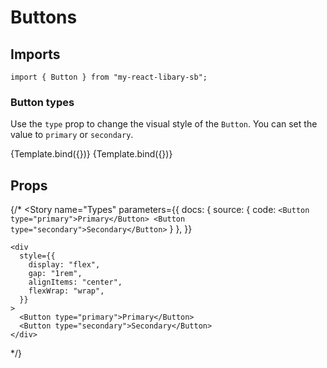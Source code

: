 
<Meta title="Components/Button" component={Button} />


# Buttons

## Imports

```
import { Button } from "my-react-libary-sb";
```
### Button types

Use the `type` prop to change the visual style of the `Button`. You can set the value to `primary` or `secondary`.

<Canvas withSource="open">
  <Story 
    name="Primary"
    args={{
      type: 'primary',
      children: 'Primary' 
    }}>
    {Template.bind({})}
  </Story>
  <Story 
    name="Secondary" 
    args={{
      type: 'secondary', 
      children: 'Secondary' 
    }}>
    {Template.bind({})}
  </Story>
</Canvas>

## Props

<ArgsTable of={Button} />

{/* <Canvas withSource="open">
  <Story
    name="Types"
    parameters={{
      docs: {
        source: {
          code: `
<Button type="primary">Primary</Button>
<Button type="secondary">Secondary</Button>
`
        }
      },
    }}
  >
    <div
      style={{
        display: "flex",
        gap: "1rem",
        alignItems: "center",
        flexWrap: "wrap",
      }}
    >
      <Button type="primary">Primary</Button>
      <Button type="secondary">Secondary</Button>
    </div>
  </Story>
</Canvas> */}